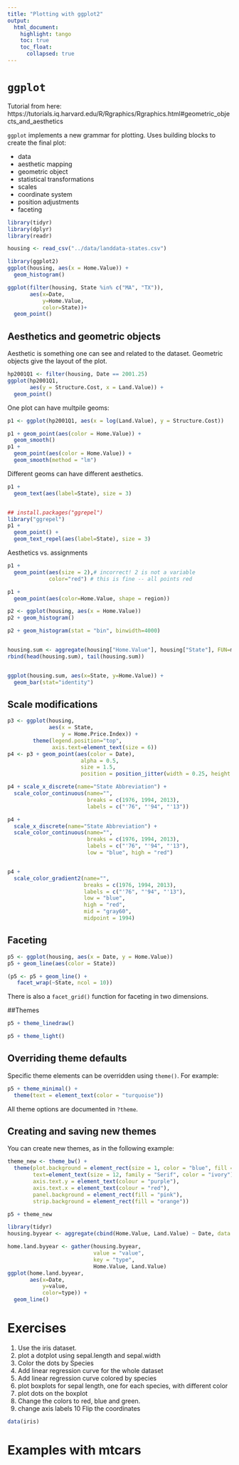 ```yaml
---
title: "Plotting with ggplot2"
output: 
  html_document:
    highlight: tango
    toc: true
    toc_float:
      collapsed: true
---
```



# `ggplot`

Tutorial from here:
https://tutorials.iq.harvard.edu/R/Rgraphics/Rgraphics.html#geometric_objects_and_aesthetics



`ggplot` implements a new grammar for plotting. Uses building blocks to create the final plot:

- data
- aesthetic mapping
- geometric object
- statistical transformations
- scales
- coordinate system
- position adjustments
- faceting

```r
library(tidyr)
library(dplyr)
library(readr)

housing <- read_csv("../data/landdata-states.csv")


```

```r

library(ggplot2)
ggplot(housing, aes(x = Home.Value)) +
  geom_histogram()

ggplot(filter(housing, State %in% c("MA", "TX")),
       aes(x=Date,
           y=Home.Value,
           color=State))+
  geom_point()


```

## Aesthetics and geometric objects

Aesthetic is something one can see and related to the dataset. Geometric objects give the layout of the plot. 

```r

hp2001Q1 <- filter(housing, Date == 2001.25) 
ggplot(hp2001Q1,
       aes(y = Structure.Cost, x = Land.Value)) +
  geom_point()


```

One plot can have multpile geoms:

```r
p1 <- ggplot(hp2001Q1, aes(x = log(Land.Value), y = Structure.Cost))

p1 + geom_point(aes(color = Home.Value)) +
  geom_smooth()
p1 +
  geom_point(aes(color = Home.Value)) +
  geom_smooth(method = "lm")


```

Different geoms can have different aesthetics.

```r
p1 + 
  geom_text(aes(label=State), size = 3)


## install.packages("ggrepel") 
library("ggrepel")
p1 + 
  geom_point() + 
  geom_text_repel(aes(label=State), size = 3)

```
Aesthetics vs. assignments

```r
p1 +
  geom_point(aes(size = 2),# incorrect! 2 is not a variable
             color="red") # this is fine -- all points red


```

```r
p1 +
  geom_point(aes(color=Home.Value, shape = region))

```

```r
p2 <- ggplot(housing, aes(x = Home.Value))
p2 + geom_histogram()

p2 + geom_histogram(stat = "bin", binwidth=4000)


housing.sum <- aggregate(housing["Home.Value"], housing["State"], FUN=mean)
rbind(head(housing.sum), tail(housing.sum))


ggplot(housing.sum, aes(x=State, y=Home.Value)) + 
  geom_bar(stat="identity")

```

## Scale modifications

```r
p3 <- ggplot(housing,
             aes(x = State,
                 y = Home.Price.Index)) + 
        theme(legend.position="top",
              axis.text=element_text(size = 6))
p4 <- p3 + geom_point(aes(color = Date),
                       alpha = 0.5,
                       size = 1.5,
                       position = position_jitter(width = 0.25, height = 0))
```

```r
p4 + scale_x_discrete(name="State Abbreviation") +
  scale_color_continuous(name="",
                         breaks = c(1976, 1994, 2013),
                         labels = c("'76", "'94", "'13"))

p4 +
  scale_x_discrete(name="State Abbreviation") +
  scale_color_continuous(name="",
                         breaks = c(1976, 1994, 2013),
                         labels = c("'76", "'94", "'13"),
                         low = "blue", high = "red")


p4 +
  scale_color_gradient2(name="",
                        breaks = c(1976, 1994, 2013),
                        labels = c("'76", "'94", "'13"),
                        low = "blue",
                        high = "red",
                        mid = "gray60",
                        midpoint = 1994)


```

## Faceting

```r
p5 <- ggplot(housing, aes(x = Date, y = Home.Value))
p5 + geom_line(aes(color = State))  
```


```r
(p5 <- p5 + geom_line() +
   facet_wrap(~State, ncol = 10))
```

There is also a `facet_grid()` function for faceting in two dimensions.

##Themes

```r
p5 + theme_linedraw()
```


```r
p5 + theme_light()
```


## Overriding theme defaults

Specific theme elements can be overridden using `theme()`. For example:

```r
p5 + theme_minimal() +
  theme(text = element_text(color = "turquoise"))
```


All theme options are documented in `?theme`.

## Creating and saving new themes

You can create new themes, as in the following example:

```r
theme_new <- theme_bw() +
  theme(plot.background = element_rect(size = 1, color = "blue", fill = "black"),
        text=element_text(size = 12, family = "Serif", color = "ivory"),
        axis.text.y = element_text(colour = "purple"),
        axis.text.x = element_text(colour = "red"),
        panel.background = element_rect(fill = "pink"),
        strip.background = element_rect(fill = "orange"))

p5 + theme_new
```

```r
library(tidyr)
housing.byyear <- aggregate(cbind(Home.Value, Land.Value) ~ Date, data = housing, mean)

home.land.byyear <- gather(housing.byyear,
                           value = "value",
                           key = "type",
                           Home.Value, Land.Value)
ggplot(home.land.byyear,
       aes(x=Date,
           y=value,
           color=type)) +
  geom_line()
```

# Exercises

1. Use the iris dataset.
2. plot a dotplot using sepal.length and sepal.width
3. Color the dots by Species
4. Add linear regression curve for the whole dataset
5. Add linear regression curve colored by species
6. plot boxplots for sepal length, one for each species, with different color
7. plot dots on the boxplot
8. Change the colors to red, blue and green.
9. change axis labels
10 Flip the coordinates
```r
data(iris)

```

# Examples with mtcars


